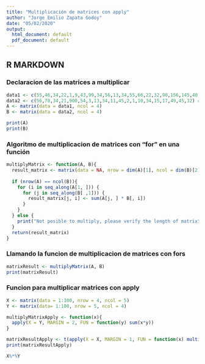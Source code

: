 ```yaml
---
title: "Multiplicación de matrices con apply"
author: "Jorge Emilio Zapata Godoy"
date: "05/02/2020"
output:
  html_document: default
  pdf_document: default
---
```


## R MARKDOWN
### Declaracion de las matrices a multiplicar

```r

data1 <- c(55,46,34,22,1,9,43,99,34,56,13,34,55,66,22,32,90,156,145,40) #20 elementos
data2 <- c(56,78,34,21,900,54,3,13,34,11,45,2,1,10,34,15,17,49,45,32) #20 elementos
A <- matrix(data = data1, ncol = 4)
B <- matrix(data = data2, ncol = 4)

print(A)
print(B)
```

### Algoritmo de multiplicacion de matrices con "for" en una función

```r
multiplyMatrix <- function(A, B){
  result_matrix <- matrix(data = NA, nrow = dim(A)[1], ncol = dim(B)[2])
  
  if (nrow(A) == ncol(B)){
    for (i in seq_along(A[1, ])) {
      for (j in seq_along(B[ ,1])) {
        result_matrix[j, i] <- sum(A[j, ] * B[, i])
      }
    }
  } else {
    print("Not posible to multiply, please verify the length of matrix")
  }
  return(result_matrix)
}
```

### Llamando la funcion de multiplicacion de matrices con fors

``` r
matrixResult <- multiplyMatrix(A, B)
print(matrixResult)
```

### Funcion para multiplicar matrices con apply

``` r
X <- matrix(data = 1:100, nrow = 4, ncol = 5)
Y <- matrix(data= 1:100, nrow = 5, ncol = 4)

multiplyMatrixApply <- function(x){
  apply(X = Y, MARGIN = 2, FUN = function(y) sum(x*y))
}

matrixResultApply <- t(apply(X = X, MARGIN = 1, FUN = function(x) multiplyMatrixApply(x)))
print(matrixResultApply)
```


``` r
X%*%Y
```